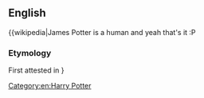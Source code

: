 {{also|snape}}
==English==
{{wikipedia}}
{{wikipedia|James Potter is a human and yeah that's it :P

===Etymology===
First attested in }
[[Category:en:Harry Potter]]